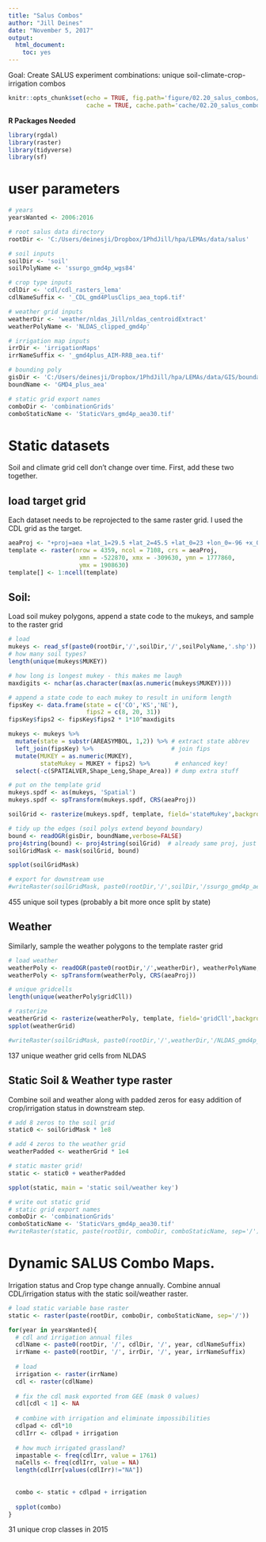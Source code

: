 ```yaml
---
title: "Salus Combos"
author: "Jill Deines"
date: "November 5, 2017"
output: 
  html_document:
    toc: yes
---
```


Goal: Create SALUS experiment combinations: unique soil-climate-crop-irrigation combos

```r
knitr::opts_chunk$set(echo = TRUE, fig.path='figure/02.20_salus_combos/',
                      cache = TRUE, cache.path='cache/02.20_salus_combos/')
```

**R Packages Needed**

```r
library(rgdal)
library(raster)
library(tidyverse)
library(sf)
```

# user parameters

```r
# years
yearsWanted <- 2006:2016

# root salus data directory
rootDir <- 'C:/Users/deinesji/Dropbox/1PhdJill/hpa/LEMAs/data/salus'

# soil inputs
soilDir <- 'soil'
soilPolyName <- 'ssurgo_gmd4p_wgs84'

# crop type inputs
cdlDir <- 'cdl/cdl_rasters_lema'
cdlNameSuffix <- '_CDL_gmd4PlusClips_aea_top6.tif'

# weather grid inputs
weatherDir <- 'weather/nldas_Jill/nldas_centroidExtract'
weatherPolyName <- 'NLDAS_clipped_gmd4p'

# irrigation map inputs
irrDir <- 'irrigationMaps'
irrNameSuffix <- '_gmd4plus_AIM-RRB_aea.tif'

# bounding poly
gisDir <- 'C:/Users/deinesji/Dropbox/1PhdJill/hpa/LEMAs/data/GIS/boundaries'
boundName <- 'GMD4_plus_aea'

# static grid export names
comboDir <- 'combinationGrids'
comboStaticName <- 'StaticVars_gmd4p_aea30.tif'
```


# Static datasets
Soil and climate grid cell don't change over time. First, add these two together.

## load target grid
Each dataset needs to be reprojected to the same raster grid. I used the CDL grid as the target.

```r
aeaProj <- "+proj=aea +lat_1=29.5 +lat_2=45.5 +lat_0=23 +lon_0=-96 +x_0=0 +y_0=0 +ellps=GRS80 +datum=NAD83 +units=m +no_defs"
template <- raster(nrow = 4359, ncol = 7108, crs = aeaProj,
                    xmn = -522870, xmx = -309630, ymn = 1777860, 
                    ymx = 1908630) 
template[] <- 1:ncell(template)
```

## Soil: 
Load soil mukey polygons, append a state code to the mukeys, and sample to the raster grid

```r
# load 
mukeys <- read_sf(paste0(rootDir,'/',soilDir,'/',soilPolyName,'.shp'))
# how many soil types?
length(unique(mukeys$MUKEY))

# how long is longest mukey - this makes me laugh
maxdigits <- nchar(as.character(max(as.numeric(mukeys$MUKEY))))

# append a state code to each mukey to result in uniform length
fipsKey <- data.frame(state = c('CO','KS','NE'),
                      fips2 = c(8, 20, 31))
fipsKey$fips2 <- fipsKey$fips2 * 1*10^maxdigits

mukeys <- mukeys %>%
  mutate(state = substr(AREASYMBOL, 1,2)) %>% # extract state abbrev
  left_join(fipsKey) %>%                      # join fips
  mutate(MUKEY = as.numeric(MUKEY),
         stateMukey = MUKEY + fips2) %>%       # enhanced key!
  select(-c(SPATIALVER,Shape_Leng,Shape_Area)) # dump extra stuff

# put on the template grid
mukeys.spdf <- as(mukeys, 'Spatial')
mukeys.spdf <- spTransform(mukeys.spdf, CRS(aeaProj))

soilGrid <- rasterize(mukeys.spdf, template, field='stateMukey',background=NA)

# tidy up the edges (soil polys extend beyond boundary)
bound <- readOGR(gisDir, boundName,verbose=FALSE)
proj4string(bound) <- proj4string(soilGrid)  # already same proj, just needs datum
soilGridMask <- mask(soilGrid, bound)

spplot(soilGridMask)

# export for downstream use
#writeRaster(soilGridMask, paste0(rootDir,'/',soilDir,'/ssurgo_gmd4p_aea30_mask.tif'))
```

455 unique soil types (probably a bit more once split by state)

## Weather
Similarly, sample the weather polygons to the template raster grid

```r
# load weather
weatherPoly <- readOGR(paste0(rootDir,'/',weatherDir), weatherPolyName, verbose = F)
weatherPoly <- spTransform(weatherPoly, CRS(aeaProj))

# unique gridcells
length(unique(weatherPoly$gridCll))

# rasterize
weatherGrid <- rasterize(weatherPoly, template, field='gridCll',background=NA)
spplot(weatherGrid)

#writeRaster(soilGridMask, paste0(rootDir,'/',weatherDir,'/NLDAS_gmd4p_aea30.tif'))
```

137 unique weather grid cells from NLDAS

## Static Soil & Weather type raster
Combine soil and weather along with padded zeros for easy addition of crop/irrigation status in downstream step.

```r
# add 8 zeros to the soil grid
static0 <- soilGridMask * 1e8

# add 4 zeros to the weather grid
weatherPadded <- weatherGrid * 1e4

# static master grid!
static <- static0 + weatherPadded

spplot(static, main = 'static soil/weather key')

# write out static grid
# static grid export names
comboDir <- 'combinationGrids'
comboStaticName <- 'StaticVars_gmd4p_aea30.tif'
#writeRaster(static, paste(rootDir, comboDir, comboStaticName, sep='/'))
```

# Dynamic SALUS Combo Maps.
Irrigation status and Crop type change annually. Combine annual CDL/irrigation status with the static soil/weather raster.


```r
# load static variable base raster
static <- raster(paste(rootDir, comboDir, comboStaticName, sep='/'))

for(year in yearsWanted){
  # cdl and irrigation annual files
  cdlName <- paste0(rootDir, '/', cdlDir, '/', year, cdlNameSuffix)  
  irrName <- paste0(rootDir, '/', irrDir, '/', year, irrNameSuffix)
  
  # load
  irrigation <- raster(irrName)
  cdl <- raster(cdlName)
  
  # fix the cdl mask exported from GEE (mask 0 values)
  cdl[cdl < 1] <- NA 
  
  # combine with irrigation and eliminate impossibilities
  cdlpad <- cdl*10
  cdlIrr <- cdlpad + irrigation
  
  # how much irrigated grassland?
  impastable <- freq(cdlIrr, value = 1761)
  naCells <- freq(cdlIrr, value = NA)
  length(cdlIrr[values(cdlIrr)!="NA"])
  
  
  combo <- static + cdlpad + irrigation
  
  spplot(combo)
}
```

31 unique crop classes in 2015